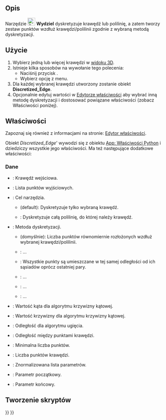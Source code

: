 <languages/>

{{Docnav/pl
|[[Curves_SplitCurve/pl|Podziel krzywą]]
|[[Curves_Approximate/pl|Approximate]]
|[[Curves_Workbench/pl|środowisko pracy Krzywe]]
|IconL=Curves_SplitCurve.svg
|IconR=Curves_Approximate.svg
|IconC=Curves_workbench_icon.svg
}}

{{GuiCommand/pl
|Name=Curves Discretize
|MenuLocation=Curves → Discretize
|Name/pl=Krzywe: Wydziel
|Workbenches=[[Curves_Workbench/pl|Krzywe]]
}}

<span id="Description"></span>
==Opis==

Narzędzie [[Image:Curves_Discretize.svg|24px]] '''Wydziel''' dyskretyzuje krawędź lub polilinię, a zatem tworzy zestaw punktów wzdłuż krawędzi/polilinii zgodnie z wybraną metodą dyskretyzacji.

<span id="Usage"></span>
==Użycie==

# Wybierz jedną lub więcej krawędzi w [[3D_View/pl|widoku 3D]].
# Istnieje kilka sposobów na wywołanie tego polecenia:
#* Naciśnij przycisk {{Button|[[Image:Curves_Discretize.svg|16px]] [[Curves_Discretize|Discretize]]}}.
#* Wybierz opcję {{MenuCommand|Curves → [[Image:Curves_Discretize.svg|16px]] Discretize}} z menu.
# Dla każdej wybranej krawędzi utworzony zostanie obiekt '''Discretized_Edge'''.
# Opcjonalnie edytuj wartości w [[Property_editor/pl|Edytorze właściwości]] aby wybrać inną metodę dyskretyzacji i dostosować powiązane właściwości (zobacz Właściwości poniżej).

<span id="Properties"></span>
==Właściwości==

Zapoznaj się również z informacjami na stronie: [[Property_editor/pl|Edytor właściwości]].

Obiekt ''Discretized_Edge''' wywodzi się z obiektu [[App_FeaturePython/pl|App: Właściwości Python]] i dziedziczy wszystkie jego właściwości.  Ma też następujące dodatkowe właściwości:

<span id="Data"></span>
===Dane===

{{TitleProperty|Discretized}}

* {{PropertyData|Edge|LinkSub}}: Krawędź wejściowa.
* {{PropertyData|Point|VectorList}}: Lista punktów wyjściowych.
* {{PropertyData|Target|Enumeration}}: Cel narzędzia.
** {{Value|SingleEdge}} (default): Dyskretyzuje tylko wybraną krawędź.
** {{Value|Wire}}: Dyskretyzuje całą polilinię, do której należy krawędź.

{{TitleProperty|Metoda}}

* {{PropertyData|Algorithm|Enumeration}}: Metoda dyskretyzacji.
** {{Value|Number}} (domyślnie): Liczba punktów równomiernie rozłożonych wzdłuż wybranej krawędzi/polilinii.
** {{Value|QuasiNumber}}: ...
** {{Value|Distance}}: Wszystkie punkty są umieszczane w tej samej odległości od ich sąsiadów oprócz ostatniej pary.
** {{Value|Deflection}}: ...
** {{Value|QuasiDeflection}}: ...
** {{Value|Angular-Curvature}}: ...
* {{PropertyData|Angular|Float}}: Wartość kąta dla algorytmu krzywizny kątowej.
* {{PropertyData|Curvature|Float}}: Wartość krzywizny dla algorytmu krzywizny kątowej.
* {{PropertyData|Deflection|Float}}: Odległość dla algorytmu ugięcia.
* {{PropertyData|Distance|Float}}: Odległość między punktami krawędzi.
* {{PropertyData|Minimum|Integer}}: Minimalna liczba punktów.
* {{PropertyData|Number|Integer}}: Liczba punktów krawędzi.

{{TitleProperty|Output}}

* {{PropertyData|Normalized Parameters|FloatList}}: Znormalizowana lista parametrów.

{{TitleProperty|Parametry}}

* {{PropertyData|Parameter First|Float}}: Parametr początkowy.
* {{PropertyData|Parameter Last|Float}}: Parametr końcowy.

<span id="Scripting"></span>
==Tworzenie skryptów==


{{Docnav/pl
|[[Curves_SplitCurve/pl|Podziel krzywą]]
|[[Curves_Approximate/pl|Approximate]]
|[[Curves_Workbench/pl|środowisko pracy Krzywe]]
|IconL=Curves_SplitCurve.svg
|IconR=Curves_Approximate.svg
|IconC=Curves_workbench_icon.svg
}}

{{Curves Tools navi{{#translation:}}}}
{{Userdocnavi{{#translation:}}}}